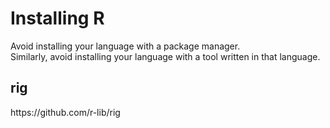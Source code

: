 # Installing R

::: {.callout-tip}
Avoid installing your language with a package manager.  
Similarly, avoid installing your language with a tool written in that language.
:::


## rig

https://github.com/r-lib/rig